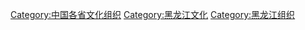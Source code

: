 [[Category:中国各省文化组织|Category:中国各省文化组织]]
[[Category:黑龙江文化|Category:黑龙江文化]]
[[Category:黑龙江组织|Category:黑龙江组织]]
